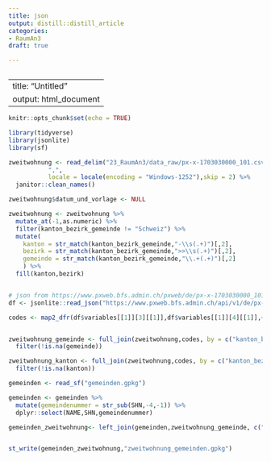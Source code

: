 ```yaml
---
title: json
output: distill::distill_article
categories:
- RaumAn3
draft: true

---
```


```r

```
---
title: "Untitled"
output: html_document
---

```r
knitr::opts_chunk$set(echo = TRUE)

library(tidyverse)
library(jsonlite)
library(sf)
```



```r
zweitwohnung <- read_delim("23_RaumAn3/data_raw/px-x-1703030000_101.csv",
           ",",
           locale = locale(encoding = "Windows-1252"),skip = 2) %>%
  janitor::clean_names()

zweitwohnung$datum_und_vorlage <- NULL

zweitwohnung <- zweitwohnung %>%
  mutate_at(-1,as.numeric) %>%
  filter(kanton_bezirk_gemeinde != "Schweiz") %>%
  mutate(
    kanton = str_match(kanton_bezirk_gemeinde,"-\\s(.+)")[,2],
    bezirk = str_match(kanton_bezirk_gemeinde,">>\\s(.+)")[,2],
    gemeinde = str_match(kanton_bezirk_gemeinde,"\\.+(.+)")[,2]
    ) %>%
  fill(kanton,bezirk)


# json from https://www.pxweb.bfs.admin.ch/pxweb/de/px-x-1703030000_101/px-x-1703030000_101/px-x-1703030000_101.px
df <- jsonlite::read_json("https://www.pxweb.bfs.admin.ch/api/v1/de/px-x-1703030000_101/px-x-1703030000_101.px")

codes <- map2_dfr(df$variables[[1]][3][[1]],df$variables[[1]][4][[1]],~tibble(code = .x[1],name = .y[1]))


zweitwohnung_gemeinde <- full_join(zweitwohnung,codes, by = c("kanton_bezirk_gemeinde" = "name")) %>%
  filter(!is.na(gemeinde))

zweitwohnung_kanton <- full_join(zweitwohnung,codes, by = c("kanton_bezirk_gemeinde" = "name")) %>%
  filter(!is.na(kanton))
```


```r
gemeinden <- read_sf("gemeinden.gpkg")

gemeinden <- gemeinden %>%
  mutate(gemeindenummer = str_sub(SHN,-4,-1)) %>%
  dplyr::select(NAME,SHN,gemeindenummer)

gemeinden_zweitwohnung<- left_join(gemeinden,zweitwohnung_gemeinde, c("gemeindenummer" = "code"))


st_write(gemeinden_zweitwohnung,"zweitwohnung_gemeinden.gpkg")
```




